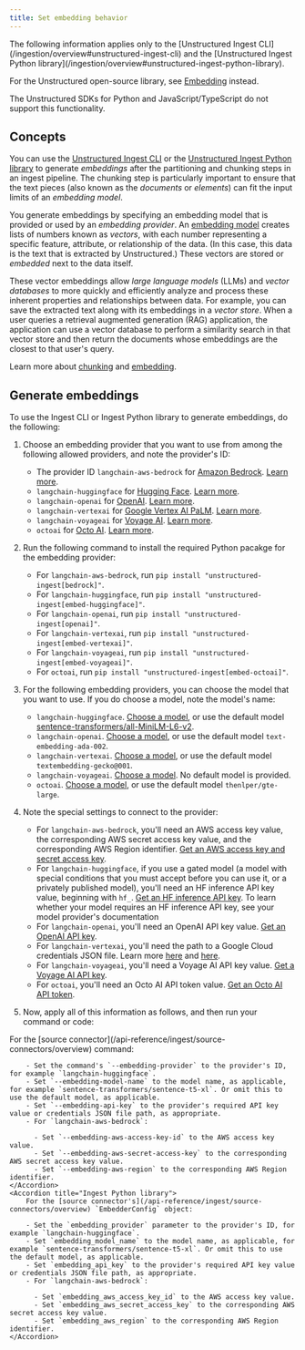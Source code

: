 ```yaml
---
title: Set embedding behavior
---
```


<Note>
   The following information applies only to the [Unstructured Ingest CLI](/ingestion/overview#unstructured-ingest-cli) and the [Unstructured Ingest Python library](/ingestion/overview#unstructured-ingest-python-library).

   For the Unstructured open-source library, see [Embedding](/open-source/core-functionality/embedding) instead.
   
   The Unstructured SDKs for Python and JavaScript/TypeScript do not support this functionality.
</Note>

## Concepts

You can use the [Unstructured Ingest CLI](/ingestion/overview#unstructured-ingest-cli) or the [Unstructured Ingest Python library](/ingestion/overview#unstructured-ingest-python-library) 
to generate _embeddings_ after the partitioning and chunking steps in an ingest pipeline. The chunking step is particularly important to ensure that the text pieces 
(also known as the _documents_ or _elements_) can fit the input limits of an _embedding model_.

You generate embeddings by specifying an embedding model that is provided or used by an _embedding provider_. 
An [embedding model](https://python.langchain.com/v0.2/docs/concepts/#embedding-models) creates lists of numbers 
known as _vectors_, with each number representing a specific feature, attribute, or relationship of the data. 
(In this case, this data is the text that is extracted by Unstructured.) 
These vectors are stored or _embedded_ next to the data itself. 

These vector embeddings allow _large language models_ (LLMs) and _vector databases_ to more quickly and efficiently analyze and process these inherent 
properties and relationships between data. For example, you can save the extracted text along with its embeddings in a _vector store_. 
When a user queries a retrieval augmented generation (RAG) application, the application can use a vector database to perform a similarity search in that vector store 
and then return the documents whose embeddings are the closest to that user's query.

Learn more about [chunking](https://unstructured.io/blog/chunking-for-rag-best-practices) and 
[embedding](https://unstructured.io/blog/understanding-embedding-models-make-an-informed-choice-for-your-rag).

## Generate embeddings

To use the Ingest CLI or Ingest Python library to generate embeddings, do the following:

1. Choose an embedding provider that you want to use from among the following allowed providers, and note the provider's ID:

   - The provider ID `langchain-aws-bedrock` for [Amazon Bedrock](https://aws.amazon.com/bedrock/). [Learn more](https://python.langchain.com/v0.2/docs/integrations/text_embedding/bedrock/).
   - `langchain-huggingface` for [Hugging Face](https://huggingface.co/). [Learn more](https://python.langchain.com/v0.2/docs/integrations/text_embedding/huggingfacehub/).
   - `langchain-openai` for [OpenAI](https://openai.com/). [Learn more](https://python.langchain.com/v0.2/docs/integrations/text_embedding/openai/).
   - `langchain-vertexai` for [Google Vertex AI PaLM](https://cloud.google.com/vertex-ai/docs/generative-ai/learn/overview). [Learn more](https://python.langchain.com/v0.2/docs/integrations/text_embedding/google_vertex_ai_palm/).
   - `langchain-voyageai` for [Voyage AI](https://www.voyageai.com/). [Learn more](https://python.langchain.com/v0.2/docs/integrations/text_embedding/voyageai/).
   - `octoai` for [Octo AI](https://octo.ai/). [Learn more](https://octo.ai/docs/text-gen-solution/using-unstructured-io-for-embedding-documents).

2. Run the following command to install the required Python pacakge for the embedding provider:

   - For `langchain-aws-bedrock`, run `pip install "unstructured-ingest[bedrock]"`.
   - For `langchain-huggingface`, run `pip install "unstructured-ingest[embed-huggingface]"`.
   - For `langchain-openai`, run `pip install "unstructured-ingest[openai]"`.
   - For `langchain-vertexai`, run `pip install "unstructured-ingest[embed-vertexai]"`.
   - For `langchain-voyageai`, run `pip install "unstructured-ingest[embed-voyageai]"`.
   - For `octoai`, run `pip install "unstructured-ingest[embed-octoai]"`.

3. For the following embedding providers, you can choose the model that you want to use. If you do choose a model, note the model's name:

   - `langchain-huggingface`. [Choose a model](https://huggingface.co/models?other=embeddings), or use the default model [sentence-transformers/all-MiniLM-L6-v2](https://huggingface.co/sentence-transformers/all-MiniLM-L6-v2).
   - `langchain-openai`. [Choose a model](https://platform.openai.com/docs/guides/embeddings/embedding-models), or use the default model `text-embedding-ada-002`.
   - `langchain-vertexai`. [Choose a model](https://cloud.google.com/vertex-ai/generative-ai/docs/model-reference/text-embeddings-api), or use the default model `textembedding-gecko@001`.
   - `langchain-voyageai`.  [Choose a model](https://docs.voyageai.com/docs/embeddings). No default model is provided.
   - `octoai`. [Choose a model](https://octo.ai/blog/supercharge-rag-performance-using-octoai-and-unstructured-embeddings/), or use the default model `thenlper/gte-large`.

4. Note the special settings to connect to the provider:

   - For `langchain-aws-bedrock`, you'll need an AWS access key value, the corresponding AWS secret access key value, and the corresponding AWS Region identifier. [Get an AWS access key and secret access key](https://docs.aws.amazon.com/IAM/latest/UserGuide/id_credentials_access-keys.html).
   - For `langchain-huggingface`, if you use a gated model (a model with special conditions that you must accept before you can use it, or a privately published model), you'll need an HF inference API key value, beginning with `hf_`. [Get an HF inference API key](https://huggingface.co/docs/api-inference/en/quicktour#get-your-api-token). To learn whether your model requires an HF inference API key, see your model provider's documentation 
   - For `langchain-openai`, you'll need an OpenAI API key value. [Get an OpenAI API key](https://platform.openai.com/docs/quickstart/create-and-export-an-api-key).
   - For `langchain-vertexai`, you'll need the path to a Google Cloud credentials JSON file. Learn more [here](https://cloud.google.com/docs/authentication/application-default-credentials#GAC) and [here](https://googleapis.dev/python/google-auth/latest/reference/google.auth.html#module-google.auth).
   - For `langchain-voyageai`, you'll need a Voyage AI API key value. [Get a Voyage AI API key](https://docs.voyageai.com/docs/api-key-and-installation#authentication-with-api-keys).
   - For `octoai`, you'll need an Octo AI API token value. [Get an Octo AI API token](https://octo.ai/docs/getting-started/how-to-create-octoai-access-token).

5. Now, apply all of this information as follows, and then run your command or code:

<AccordionGroup>
    <Accordion title="Ingest CLI">
        For the [source connector](/api-reference/ingest/source-connectors/overview) command:

        - Set the command's `--embedding-provider` to the provider's ID, for example `langchain-huggingface`.
        - Set `--embedding-model-name` to the model name, as applicable, for example `sentence-transformers/sentence-t5-xl`. Or omit this to use the default model, as applicable.
        - Set `--embedding-api-key` to the provider's required API key value or credentials JSON file path, as appropriate.
        - For `langchain-aws-bedrock`:
        
          - Set `--embedding-aws-access-key-id` to the AWS access key value.
          - Set `--embedding-aws-secret-access-key` to the corresponding AWS secret access key value.
          - Set `--embedding-aws-region` to the corresponding AWS Region identifier.
    </Accordion>
    <Accordion title="Ingest Python library">
        For the [source connector's](/api-reference/ingest/source-connectors/overview) `EmbedderConfig` object:

        - Set the `embedding_provider` parameter to the provider's ID, for example `langchain-huggingface`.
        - Set `embedding_model_name` to the model name, as applicable, for example `sentence-transformers/sentence-t5-xl`. Or omit this to use the default model, as applicable.
        - Set `embedding_api_key` to the provider's required API key value or credentials JSON file path, as appropriate.
        - For `langchain-aws-bedrock`:
        
          - Set `embedding_aws_access_key_id` to the AWS access key value.
          - Set `embedding_aws_secret_access_key` to the corresponding AWS secret access key value.
          - Set `embedding_aws_region` to the corresponding AWS Region identifier.
    </Accordion>
</AccordionGroup>
